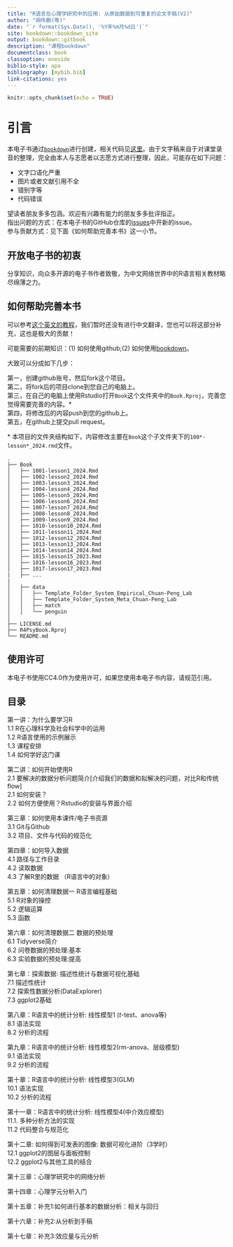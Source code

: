 ```yaml
---
title: "R语言在心理学研究中的应用: 从原始数据到可重复的论文手稿(V2)"
author: "胡传鹏(等)"
date: "`r format(Sys.Date(), '%Y年%m月%d日')`"
site: bookdown::bookdown_site
output: bookdown::gitbook
description: "课程bookdown"
documentclass: book
classoption: oneside
biblio-style: apa
bibliography: [mybib.bib]
link-citations: yes
---
```


```r
knitr::opts_chunk$set(echo = TRUE)
```

# 引言 {-}

本电子书通过[`bookdown`](https://bookdown.org/)进行创建，相关代码见[这里](https://github.com/hcp4715/R4PsyBook)。由于文字稿来自于对课堂录音的整理，完全由本人与志愿者以志愿方式进行整理，因此，可能存在如下问题：

-   文字口语化严重
-   图片或者文献引用不全
-   错别字等
-   代码错误

望读者朋友多多包涵。欢迎有兴趣有能力的朋友多多批评指正。\
指出问题的方式：在本电子书的GitHub仓库的[issues](https://github.com/hcp4715/R4PsyBook/issues)中开新的issue。\
参与贡献方式：见下面《如何帮助完善本书》这一小节。

## 开放电子书的初衷
分享知识，向众多开源的电子书作者致敬，为中文网络世界中的R语言相关教材略尽绵薄之力。

## 如何帮助完善本书
可以参考[这个英文的教程](https://neuropsychology.github.io/NeuroKit/resources/contributing.html#how-to-use-github-to-contribute)，我们暂时还没有进行中文翻译，您也可以将这部分补充，这也是极大的贡献！

可能需要的前期知识：(1) 如何使用github;(2) 如何使用[bookdown](https://bookdown.org/)。

大致可以分成如下几步：

第一，创建github账号，然后fork这个项目。\
第二，将fork后的项目clone到您自己的电脑上。\
第三，在自己的电脑上使用Rstudio打开`Book`这个文件夹中的`Book.Rproj`，完善您觉得需要完善的内容。*\
第四，将修改后的内容push到您的github上。\
第五，在github上提交pull request。\


\* 本项目的文件夹结构如下，内容修改主要在`Book`这个子文件夹下的`100*-lesson*_2024.rmd`文件。

```
.
├── Book
│   ├── 1001-lesson1_2024.Rmd
│   ├── 1002-lesson2_2024.Rmd
│   ├── 1003-lesson3_2024.Rmd
│   ├── 1004-lesson4_2024.Rmd
│   ├── 1005-lesson5_2024.Rmd
│   ├── 1006-lesson6_2024.Rmd
│   ├── 1007-lesson7_2024.Rmd
│   ├── 1008-lesson8_2024.Rmd
│   ├── 1009-lesson9_2024.Rmd
│   ├── 1010-lesson10_2024.Rmd
│   ├── 1011-lesson11_2024.Rmd
│   ├── 1012-lesson12_2024.Rmd
│   ├── 1013-lesson13_2024.Rmd
│   ├── 1014-lesson14_2024.Rmd
│   ├── 1015-lesson15_2023.Rmd
│   ├── 1016-lesson16_2023.Rmd
│   ├── 1017-lesson17_2023.Rmd
|   ├── ...
|
│   ├── data
│   │   ├── Template_Folder_System_Empirical_Chuan-Peng_Lab
│   │   ├── Template_Folder_System_Meta_Chuan-Peng_Lab
│   │   ├── match
│   │   └── penguin
│
├── LICENSE.md
├── R4PsyBook.Rproj
└── README.md
```
## 使用许可

本电子书使用CC4.0作为使用许可，如果您使用本电子书内容，请规范引用。

## 目录

第一讲：为什么要学习R\
1.1 R在心理科学及社会科学中的运用\
1.2 R语言使用的示例展示\
1.3 课程安排\
1.4 如何学好这门课\

第二讲：如何开始使用R\
2.1 要解决的数据分析问题简介[介绍我们的数据和拟解决的问题，对比R和传统flow]\
2.1 如何安装？\
2.2 如何方便使用？Rstudio的安装与界面介绍\

第三章：如何使用本课件/电子书资源\
3.1 Git与Github\
3.2 项目、文件与代码的规范化\

第四章：如何导入数据\
4.1 路径与工作目录\
4.2 读取数据\
4.3 了解R里的数据 （R语言中的对象）\

第五章：如何清理数据一 R语言编程基础 \
5.1 R对象的操控\
5.2 逻辑运算\
5.3 函数\

第六章：如何清理数据二 数据的预处理 \
6.1 Tidyverse简介\
6.2 问卷数据的预处理:基本 \
6.3 实验数据的预处理:提高 \

第七章：探索数据: 描述性统计与数据可视化基础\
7.1 描述性统计\
7.2 探索性数据分析(DataExplorer)\
7.3 ggplot2基础\

第八章：R语言中的统计分析: 线性模型1 (*t*-test、anova等) \
8.1 语法实现\
8.2 分析的流程\

第九章：R语言中的统计分析: 线性模型2(rm-anova、层级模型)\
9.1 语法实现\
9.2 分析的流程\

第十章：R语言中的统计分析: 线性模型3(GLM)\
10.1 语法实现\
10.2 分析的流程\

第十一章：R语言中的统计分析: 线性模型4(中介效应模型)\
11.1. 多种分析方法的实现\
11.2 代码整合与规范化\

第十二章: 如何得到可发表的图像: 数据可视化进阶（3学时）\
12.1 ggplot2的图层与面板控制\
12.2 ggplot2与其他工具的结合\

第十三章：心理学研究中的网络分析 \

第十四章：心理学元分析入门 \

第十五章：补充1:如何进行基本的数据分析：相关与回归 \

第十六章：补充2:从分析到手稿 \

第十七章：补充3:效应量与元分析 \
